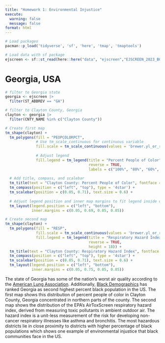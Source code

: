 ```yaml
---
title: "Homework 1: Environmental Injustice"
execute: 
  warning: false
  message: false
format: html
---
```


```r
# Load packages
pacman::p_load('tidyverse', 'sf', 'here', 'tmap', 'tmaptools')
```

```r
# Load data with sf package
ejscreen <- sf::st_read(here::here("data", "ejscreen","EJSCREEN_2023_BG_StatePct_with_AS_CNMI_GU_VI.gdb"))
```

# Georgia, USA

```r
# filter to Georgia state
georgia <- ejscreen |> 
  filter(ST_ABBREV == "GA") 

# filter to Clayton County, Georgia
clayton <- georgia |> 
  filter(CNTY_NAME %in% c("Clayton County"))
```

```r
# Create first map
tm_shape(clayton) +
  tm_polygons(fill = "PEOPCOLORPCT",
              # Use tm_scale_continuous for continuous variable
              fill.scale = tm_scale_continuous(values = 'brewer.yl_or_rd'),
              
              # Adjust legend
              fill.legend = tm_legend(title = "Percent People of Color",
                                      reverse = TRUE,
                                      labels = c("100%", "80%", "60%", "40%", "20%", "0%"))) +
  
  # Add title, compass, and scalebar
  tm_title(text = "Clayton County: Percent People of Color", fontface = 'bold') +
  tm_compass(position = c("left", "top"), type = '4star') + 
  tm_scalebar(position = c(0.05, 0.71), text.size = 0.6) + 
  
  # Adjust legend position and inner map margins to fit legend inside of map frame
  tm_layout(legend.position = c("left", "bottom"), 
            inner.margins = c(0.05, 0.69, 0.05, 0.05)) 
```

```r
# Create second map
tm_shape(clayton) +
  tm_polygons(fill = "RESP",
              fill.scale = tm_scale_continuous(values = 'brewer.yl_or_rd'),
              fill.legend = tm_legend(title = "Respiratory Hazard Index",
                                      reverse = TRUE,
                                      height = 18)) +
  tm_title(text = "Clayton County: Respiratory Hazard Index", fontface = 'bold') +
  tm_compass(position = c("left", "top"), type = '4star') +
  tm_scalebar(position = c(0.05, 0.71), text.size = 0.6) +
  tm_layout(legend.position = c("left", "bottom"),
            inner.margins = c(0.05, 0.75, 0.05, 0.05))
```

The state of Georgia has some of the nation's worst air quality according to the [American Lung Association](https://www.lung.org/research/sota/city-rankings/states/georgia). Additionally, [Black Demographics](https://blackdemographics.com/population/black-state-population/) has ranked Georgia as second highest percent black population in the US. The first map shows this distribution of percent people of color in Clayton County, Georgia concentrated in northern parts of the county. The second map shows the distribution of the EPA's AirToxScreen respiratory hazard index, derived from measuring toxic pollutants in ambient outdoor air. The hazard index is a unit-less measurement of the risk for developing non-cancer respiratory illnesses like asthma and bronchitis. The most hazardous districts lie in close proximity to districts with higher percentage of black populations which shows one example of environmental injustice that black communities face in the US. 
